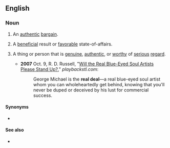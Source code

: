 ==English==

===Noun===
{{en-noun}}

# {{lb|en|literally}} An [[authentic]] [[bargain]].
# {{lb|en|idiomatic}} A [[beneficial]] result or [[favorable]] state-of-affairs.
# {{lb|en|idiomatic|preceded by {{m|en|the}}}} A thing or person that is [[genuine]], [[authentic]], or [[worthy]] of [[serious]] [[regard]].
#* '''2007''' Oct. 9, R. D. Russell, "[http://www.playbackstl.com/content/view/6697/156/ Will the Real Blue-Eyed Soul Artists Please Stand Up?]," ''playbackstl.com'':
#*: George Michael is the '''real deal'''—a real blue-eyed soul artist whom you can wholeheartedly get behind, knowing that you'll never be duped or deceived by his lust for commercial success.

====Synonyms====
* {{sense|thing or person that is genuine}} {{l|en|real McCoy}}

====See also====
* {{l|en|whole package}}
